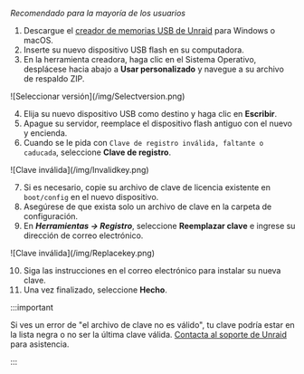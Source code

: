 *Recomendado para la mayoría de los usuarios*

1. Descargue el [creador de memorias USB de Unraid](https://unraid.net/download) para Windows o macOS.
2. Inserte su nuevo dispositivo USB flash en su computadora.
3. En la herramienta creadora, haga clic en el Sistema Operativo, desplácese hacia abajo a **Usar personalizado** y navegue a su archivo de respaldo ZIP.

<div style={{ margen: 'auto', maxAnchura: '600px', display: 'flex', flexDirection: 'columna', alignItems: 'centro' }}>
  ![Seleccionar versión](/img/Selectversion.png)
</div>

4. Elija su nuevo dispositivo USB como destino y haga clic en **Escribir**.
5. Apague su servidor, reemplace el dispositivo flash antiguo con el nuevo y encienda.
6. Cuando se le pida con `Clave de registro inválida, faltante o caducada`, seleccione **Clave de registro**.

<div style={{ margen: 'auto', maxAnchura: '600px', display: 'flex', flexDirection: 'columna', alignItems: 'centro' }}>
  ![Clave inválida](/img/Invalidkey.png)
</div>

7. Si es necesario, copie su archivo de clave de licencia existente en `boot/config` en el nuevo dispositivo.
8. Asegúrese de que exista solo un archivo de clave en la carpeta de configuración.
9. En ***Herramientas → Registro***, seleccione **Reemplazar clave** e ingrese su dirección de correo electrónico.

<div style={{ margen: 'auto', maxAnchura: '600px', display: 'flex', flexDirection: 'columna', alignItems: 'centro' }}>
  ![Clave inválida](/img/Replacekey.png)
</div>

10. Siga las instrucciones en el correo electrónico para instalar su nueva clave.
11. Una vez finalizado, seleccione **Hecho**.

:::important

Si ves un error de "el archivo de clave no es válido", tu clave podría estar en la lista negra o no ser la última clave válida. [Contacta al soporte de Unraid](https://unraid.net/support) para asistencia.

:::

